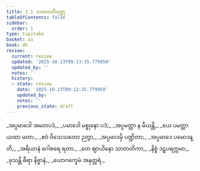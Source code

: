 ```yaml
---
title: 2.1 သာမာဝတီဝတ္ထု
tableOfContents: false
sidebar:
  order: 1
type: tipitaka
basket: su
book: dh
review:
  current: review
  updated: '2025-10-23T09:13:35.779950'
  updated_by: ''
  notes: ''
  history:
  - state: review
    date: '2025-10-23T09:13:35.779950'
    updated_by: ''
    notes: ''
    previous_state: draft
---
```



<ReviewStatus review={frontmatter.review} showDetails={true} />

<HypothesisAnnotation frontmatter={frontmatter} />

<DynamicBreadcrumb />

<Division number="21" book="dh" e="ch" v="18" p="16">

<Paragraph number="23" type="verses" book="dh">
_အပ္ပမာဒေါ အမတပဒံ,_  
_ပမာဒေါ မစ္စုနော ပဒံ;_  
_အပ္ပမတ္တာ န မီယန္တိ,_  
_ယေ ပမတ္တာ ယထာ မတာ._  

</Paragraph>

</Division>
<Division number="22" book="dh" e="ch" v="18" p="16">

<Paragraph number="24" type="verses" book="dh">
_ဧဝံ ဝိသေသတော ဉတွာ,_  
_အပ္ပမာဒမှိ ပဏ္ဍိတာ;_  
_အပ္ပမာဒေ ပမောဒန္တိ,_  
_အရိယာနံ ဂေါစရေ ရတာ._  

</Paragraph>

</Division>
<Division number="23" book="dh" e="ch" v="18" p="16">

<Paragraph number="25" type="verses" book="dh">
_တေ ဈာယိနော သာတတိကာ,_  
_နိစ္စံ ဒဠှပရက္ကမာ;_  
_ဖုသန္တိ ဓီရာ နိဗ္ဗာနံ,_  
_ယောဂက္ခေမံ အနုတ္တရံ._
</Paragraph>
</Division>